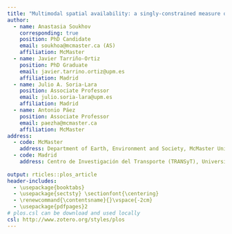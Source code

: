 ```yaml
---
title: "Multimodal spatial availability: a singly-constrained measure of accessibility considering multiple modes"
author:
  - name: Anastasia Soukhov
    corresponding: true
    position: PhD Candidate
    email: soukhoa@mcmaster.ca (AS)
    affiliation: McMaster
  - name: Javier Tarriño-Ortiz
    position: PhD Graduate
    email: javier.tarrino.ortiz@upm.es
    affiliation: Madrid
  - name: Julio A. Soria-Lara
    position: Associate Professor
    email: julio.soria-lara@upm.es
    affiliation: Madrid
  - name: Antonio Páez
    position: Associate Professor
    email: paezha@mcmaster.ca
    affiliation: McMaster
address:
  - code: McMaster
    address: Department of Earth, Environment and Society, McMaster University, Hamilton, Canada
  - code: Madrid
    address: Centro de Investigación del Transporte (TRANSyT), Universidad Politécnica de Madrid, Madrid, Spain
    
output: rticles::plos_article
header-includes:
  - \usepackage{booktabs} 
  - \usepackage{sectsty} \sectionfont{\centering}
  - \renewcommand{\contentsname}{}\vspace{-2cm} 
  - \usepackage{pdfpages}2
# plos.csl can be download and used locally
csl: http://www.zotero.org/styles/plos
---
```


\includepdf[pages={-}]{Journal-manuscript.pdf}

\newpage